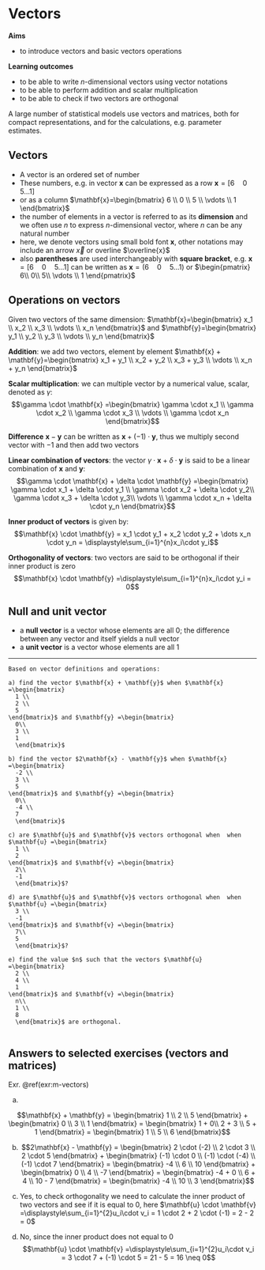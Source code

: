 # Vectors

**Aims**

- to introduce vectors and basic vectors operations

**Learning outcomes**

- to be able to write $n$-dimensional vectors using vector notations
- to be able to perform addition and scalar multiplication
- to be able to check if two vectors are orthogonal


A large number of statistical models use vectors and matrices, both for compact representations, and for the calculations, e.g. parameter estimates. 

## Vectors 

- A vector is an ordered set of number
- These numbers, e.g. in vector $\mathbf{x}$ can be expressed as a row $\mathbf{x}=[6\quad 0\quad 5 \dots1]$
- or as a column $\mathbf{x}=\begin{bmatrix}
  6 \\ 
  0 \\
  5 \\
  \vdots \\
  1
\end{bmatrix}$ 
- the number of elements in a vector is referred to as its **dimension** and we often use $n$ to express $n$-dimensional vector, where $n$ can be any natural number 
- here, we denote vectors using small bold font $\mathbf{x}$, other notations may include an arrow $\vec x$ or overline $\overline{x}$
- also **parentheses** are used interchangeably with **square bracket**, e.g. $\mathbf{x}=[6\quad 0\quad 5 \dots1]$ can be written as $\mathbf{x}=(6\quad 0\quad 5 \dots1)$ or $\begin{pmatrix}
  6\\
  0\\
  5\\
  \vdots \\
  1
\end{pmatrix}$ 

## Operations on vectors
Given two vectors of the same dimension: 
$\mathbf{x}=\begin{bmatrix}
  x_1 \\ 
  x_2 \\
  x_3 \\
  \vdots \\
  x_n
\end{bmatrix}$ 
and 
$\mathbf{y}=\begin{bmatrix}
  y_1 \\ 
  y_2 \\
  y_3 \\
  \vdots \\
  y_n
\end{bmatrix}$ 

**Addition**: we add two vectors, element by element $\mathbf{x} + \mathbf{y}=\begin{bmatrix}
  x_1 + y_1 \\ 
  x_2 + y_2 \\
  x_3 + y_3 \\
  \vdots \\
  x_n + y_n
\end{bmatrix}$ 

**Scalar multiplication**: we can multiple vector by a numerical value, scalar, denoted as $\gamma$: 
$$\gamma \cdot \mathbf{x} =\begin{bmatrix}
  \gamma \cdot x_1 \\ 
  \gamma \cdot x_2 \\
  \gamma \cdot x_3 \\
  \vdots \\
  \gamma \cdot x_n 
\end{bmatrix}$$

**Difference** $\mathbf{x} - \mathbf{y}$ can be written as $\mathbf{x} + (-1) \cdot \mathbf{y}$, thus we multiply second vector with $-1$ and then add two vectors

**Linear combination of vectors**: the vector $\gamma \cdot \mathbf{x} + \delta \cdot \mathbf{y}$ is said to be a linear combination of $\mathbf{x}$ and $\mathbf{y}$: 
$$\gamma \cdot \mathbf{x} + \delta \cdot \mathbf{y} =\begin{bmatrix}
  \gamma \cdot x_1 + \delta \cdot y_1 \\ 
  \gamma \cdot x_2 + \delta \cdot y_2\\
  \gamma \cdot x_3 + \delta \cdot y_3\\
  \vdots \\
  \gamma \cdot x_n + \delta \cdot y_n
\end{bmatrix}$$

**Inner product of vectors** is given by: $$\mathbf{x} \cdot \mathbf{y} = x_1 \cdot y_1 + x_2 \cdot y_2 + \dots x_n \cdot y_n = \displaystyle\sum_{i=1}^{n}x_i\cdot y_i$$

**Orthogonality of vectors**: two vectors are said to be orthogonal if their inner product is zero $$\mathbf{x} \cdot \mathbf{y} =\displaystyle\sum_{i=1}^{n}x_i\cdot y_i = 0$$

## Null and unit vector
- a **null vector**  is a vector whose elements are all $0$; the difference between any vector and itself yields a null vector
- a **unit vector** is a vector whose elements are all $1$

------

```exercise
Based on vector definitions and operations:
  
a) find the vector $\mathbf{x} + \mathbf{y}$ when $\mathbf{x} =\begin{bmatrix}
  1 \\ 
  2 \\
  5
\end{bmatrix}$ and $\mathbf{y} =\begin{bmatrix}
  0\\ 
  3 \\
  1
  \end{bmatrix}$

b) find the vector $2\mathbf{x} - \mathbf{y}$ when $\mathbf{x} =\begin{bmatrix}
  -2 \\ 
  3 \\
  5
\end{bmatrix}$ and $\mathbf{y} =\begin{bmatrix}
  0\\ 
  -4 \\
  7
  \end{bmatrix}$

c) are $\mathbf{u}$ and $\mathbf{v}$ vectors orthogonal when  when $\mathbf{u} =\begin{bmatrix}
  1 \\ 
  2
\end{bmatrix}$ and $\mathbf{v} =\begin{bmatrix}
  2\\ 
  -1
  \end{bmatrix}$?
  
d) are $\mathbf{u}$ and $\mathbf{v}$ vectors orthogonal when  when $\mathbf{u} =\begin{bmatrix}
  3 \\ 
  -1
\end{bmatrix}$ and $\mathbf{v} =\begin{bmatrix}
  7\\ 
  5
  \end{bmatrix}$?
  
e) find the value $n$ such that the vectors $\mathbf{u} =\begin{bmatrix}
  2 \\ 
  4 \\
  1
\end{bmatrix}$ and $\mathbf{v} =\begin{bmatrix}
  n\\ 
  1 \\
  8
  \end{bmatrix}$ are orthogonal. 


```

## Answers to selected exercises (vectors and matrices) {-}

Exr. \@ref(exr:m-vectors)


a) 

$$\mathbf{x} + \mathbf{y} = \begin{bmatrix} 1 \\ 2 \\ 5 \end{bmatrix} + \begin{bmatrix} 0 \\ 3 \\ 1 \end{bmatrix} = \begin{bmatrix} 1 + 0\\ 2 + 3 \\ 5 + 1 \end{bmatrix} = \begin{bmatrix} 1 \\ 5 \\ 6 \end{bmatrix}$$



b) $$2\mathbf{x} - \mathbf{y} = \begin{bmatrix} 2 \cdot (-2) \\ 2 \cdot 3 \\ 2 \cdot 5 \end{bmatrix} + \begin{bmatrix} (-1) \cdot 0 \\ (-1) \cdot (-4) \\ (-1) \cdot 7 \end{bmatrix} = \begin{bmatrix} -4 \\ 6 \\ 10 \end{bmatrix}  + \begin{bmatrix} 0 \\ 4 \\ -7 \end{bmatrix}  = \begin{bmatrix} -4 + 0 \\ 6 + 4 \\ 10 - 7 \end{bmatrix} = \begin{bmatrix} -4 \\ 10 \\ 3 \end{bmatrix}$$

c) Yes, to check orthogonality we need to calculate the inner product of two vectors and see if it is equal to 0, here 
$\mathbf{u} \cdot \mathbf{v} =\displaystyle\sum_{i=1}^{2}u_i\cdot v_i = 1 \cdot 2 + 2 \cdot (-1) = 2 - 2 = 0$

d) No, since the inner product does not equal to 0 $$\mathbf{u} \cdot \mathbf{v} =\displaystyle\sum_{i=1}^{2}u_i\cdot v_i = 3 \cdot 7 + (-1) \cdot 5 = 21 - 5 = 16 \neq 0$$
  
